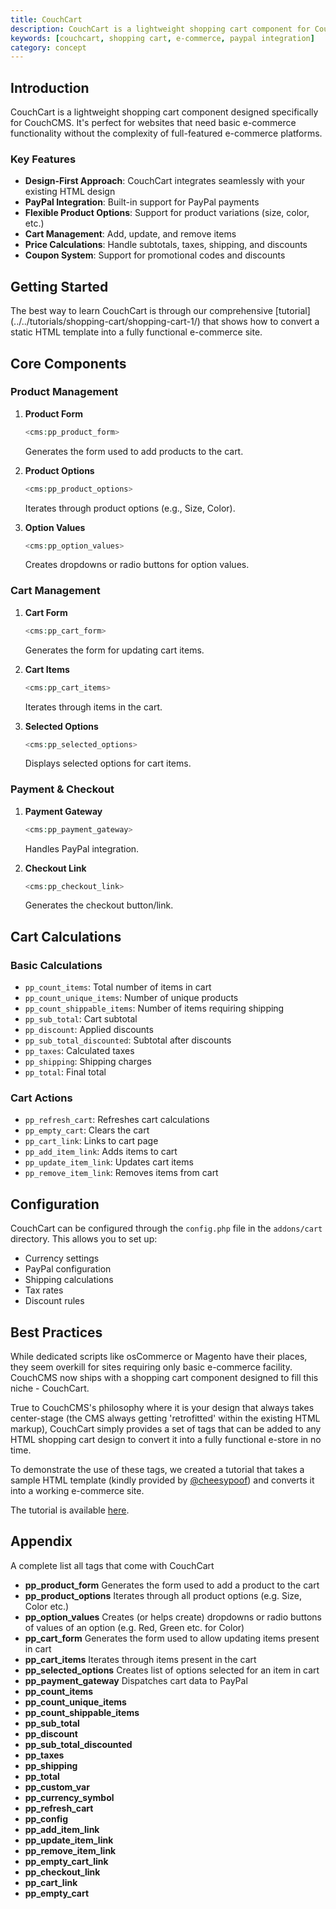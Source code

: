 ```yaml
---
title: CouchCart
description: CouchCart is a lightweight shopping cart component for CouchCMS that enables basic e-commerce functionality while maintaining design flexibility.
keywords: [couchcart, shopping cart, e-commerce, paypal integration]
category: concept
---
```



## Introduction

CouchCart is a lightweight shopping cart component designed specifically for CouchCMS. It's perfect for websites that need basic e-commerce functionality without the complexity of full-featured e-commerce platforms.

### Key Features

- **Design-First Approach**: CouchCart integrates seamlessly with your existing HTML design
- **PayPal Integration**: Built-in support for PayPal payments
- **Flexible Product Options**: Support for product variations (size, color, etc.)
- **Cart Management**: Add, update, and remove items
- **Price Calculations**: Handle subtotals, taxes, shipping, and discounts
- **Coupon System**: Support for promotional codes and discounts

## Getting Started

<Card icon="star" title="Tutorial">
The best way to learn CouchCart is through our comprehensive [tutorial](../../tutorials/shopping-cart/shopping-cart-1/) that shows how to convert a static HTML template into a fully functional e-commerce site.
</Card>

## Core Components

### Product Management

<Steps>

1. **Product Form**
   ```php
   <cms:pp_product_form>
   ```
   Generates the form used to add products to the cart.

2. **Product Options**
   ```php
   <cms:pp_product_options>
   ```
   Iterates through product options (e.g., Size, Color).

3. **Option Values**
   ```php
   <cms:pp_option_values>
   ```
   Creates dropdowns or radio buttons for option values.

</Steps>

### Cart Management

<Steps>

1. **Cart Form**
   ```php
   <cms:pp_cart_form>
   ```
   Generates the form for updating cart items.

2. **Cart Items**
   ```php
   <cms:pp_cart_items>
   ```
   Iterates through items in the cart.

3. **Selected Options**
   ```php
   <cms:pp_selected_options>
   ```
   Displays selected options for cart items.

</Steps>

### Payment & Checkout

<Steps>

1. **Payment Gateway**
   ```php
   <cms:pp_payment_gateway>
   ```
   Handles PayPal integration.

2. **Checkout Link**
   ```php
   <cms:pp_checkout_link>
   ```
   Generates the checkout button/link.

</Steps>

## Cart Calculations

### Basic Calculations

- `pp_count_items`: Total number of items in cart
- `pp_count_unique_items`: Number of unique products
- `pp_count_shippable_items`: Number of items requiring shipping
- `pp_sub_total`: Cart subtotal
- `pp_discount`: Applied discounts
- `pp_sub_total_discounted`: Subtotal after discounts
- `pp_taxes`: Calculated taxes
- `pp_shipping`: Shipping charges
- `pp_total`: Final total

### Cart Actions

- `pp_refresh_cart`: Refreshes cart calculations
- `pp_empty_cart`: Clears the cart
- `pp_cart_link`: Links to cart page
- `pp_add_item_link`: Adds items to cart
- `pp_update_item_link`: Updates cart items
- `pp_remove_item_link`: Removes items from cart

## Configuration

CouchCart can be configured through the `config.php` file in the `addons/cart` directory. This allows you to set up:

- Currency settings
- PayPal configuration
- Shipping calculations
- Tax rates
- Discount rules

## Best Practices

While dedicated scripts like osCommerce or Magento have their places, they seem overkill for sites requiring only basic e-commerce facility.
CouchCMS now ships with a shopping cart component designed to fill this niche - CouchCart.

True to CouchCMS's philosophy where it is your design that always takes center-stage (the CMS always getting 'retrofitted' within the existing HTML markup), CouchCart simply provides a set of tags that can be added to any HTML shopping cart design to convert it into a fully functional e-store in no time.

To demonstrate the use of these tags, we created a tutorial that takes a sample HTML template (kindly provided by [@cheesypoof](https://www.couchcms.com/forum/memberlist.php?mode=viewprofile&u=11919)) and converts it into a working e-commerce site.

The tutorial is available [here](../../tutorials/shopping-cart/shopping-cart-1/).

## Appendix

A complete list all tags that come with CouchCart

*   **pp_product_form**
    Generates the form used to add a product to the cart
*   **pp_product_options**
    Iterates through all product options (e.g. Size, Color etc.)
*   **pp_option_values**
    Creates (or helps create) dropdowns or radio buttons of values of an option (e.g. Red, Green etc. for Color)
*   **pp_cart_form**
    Generates the form used to allow updating items present in cart
*   **pp_cart_items**
    Iterates through items present in the cart
*   **pp_selected_options**
    Creates list of options selected for an item in cart
*   **pp_payment_gateway**
    Dispatches cart data to PayPal
*   **pp_count_items**
*   **pp_count_unique_items**
*   **pp_count_shippable_items**
*   **pp_sub_total**
*   **pp_discount**
*   **pp_sub_total_discounted**
*   **pp_taxes**
*   **pp_shipping**
*   **pp_total**
*   **pp_custom_var**
*   **pp_currency_symbol**
*   **pp_refresh_cart**
*   **pp_config**
*   **pp_add_item_link**
*   **pp_update_item_link**
*   **pp_remove_item_link**
*   **pp_empty_cart_link**
*   **pp_checkout_link**
*   **pp_cart_link**
*   **pp_empty_cart**